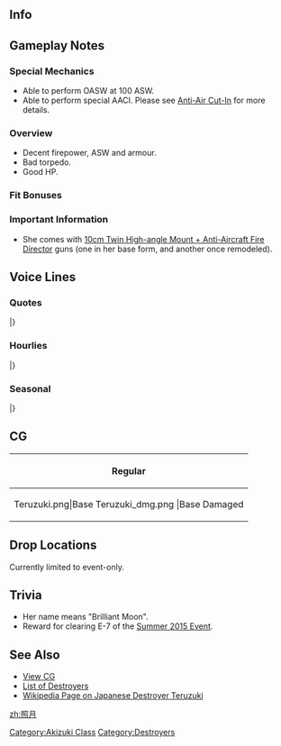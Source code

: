 ==Info==
{{KanmusuInfo|ID=222}}
{{KanmusuInfo|ID=222a}}

==Gameplay Notes==
===Special Mechanics===
* Able to perform OASW at 100 ASW.
* Able to perform special AACI. Please see [[Anti-Air Cut-In]] for more details.

===Overview===
* Decent firepower, ASW and armour.
* Bad torpedo.
* Good HP.

===Fit Bonuses===
{{:{{BASEPAGENAME}}/Equipment Bonuses}}
{{clear}}

===Important Information===
* She comes with [[10cm Twin High-angle Mount + Anti-Aircraft Fire Director]] guns (one in her base form, and another once remodeled).

==Voice Lines==
===Quotes===
{{ShipquoteHeader}}
{{ShipquoteKai
|scenario = Introduction
|origin = 秋月型防空駆逐艦、二番艦の照月よ。秋月姉さん同様、どうぞよろしくお願いします。
|translation = I'm the 2nd ship of the Akizuki-class air defence destroyers, Teruzuki. Please take good care of me just like Akizuki-neesan.
|audio = Teruzuki-Intro.mp3
}}
{{ShipquoteKai
|scenario = Introduction
|kai = yes
|origin = 秋月型防空駆逐艦二番艦の照月よ！戦艦の護衛でも鼠輸送でも何でもこなしちゃうんだから！
|translation = I'm the 2nd ship of the Akizuki-class air defence destroyers, Teruzuki! I can do anything; be it escorting battleship of running Tokyo Expresses!<ref>[https://en.wikipedia.org/wiki/Tokyo_Express Tokyo Expresses] were transport missions run under cover of darkness to avoid Allied air attacks. They were called 'Rat Transports' (鼠輸送) by the IJN.</ref>
|audio = TeruzukiKai-Intro.mp3
}}
{{ShipquoteKai
|scenario = Library
|origin = 秋月型防空駆逐艦二番艦、照月よ。
秋月姉と第61駆逐隊を編成しました。ソロモンの激戦では、比叡さんや霧島さんと共に戦ったのよ！
え？ドラム缶による鼠輸送？ああ、あれは…あれはね…。
|translation = I'm the 2nd ship of the Akizuki-class air defence destroyers, Teruzuki. 
I was part of the 61st Destroyer Division with Akizuki-nee. We fought together with Hiei-san and Kirishima-san during that fierce battle in the Solomons you know!<ref>Referring to the [https://en.wikipedia.org/wiki/Naval_Battle_of_Guadalcanal#First_Naval_Battle_of_Guadalcanal.2C_13_November First Naval Battle of Guadalcanal].</ref>
Eh? Transporting drums during a Tokyo Express? Ah, that was... that was you know...<ref>She was sunk while running a Tokyo Express in 1942 when she was attacked by two motor torpedo boats.</ref>
|audio = Teruzuki-Library.mp3
}}
{{ShipquoteKai
|scenario = Secretary 1
|origin = 提督、高射装置に興味があるの？照月の、触ってみます？
|translation = Are you interested in the anti-air fire director? Want to touch mine?
|audio = Teruzuki-Sec2.mp3
}}
{{ShipquoteKai
|scenario = Secretary 2
|origin = はい、照月です！
|translation = Yes, I'm Teruzuki!
|audio = Teruzuki-Sec1.mp3
}}
{{ShipquoteKai
|scenario = Secretary 2
|kai = yes
|origin = あ、後ろの高射装置？そこはガワだけなので…提督、あまり触らないでくれます？
|translation = Ah, the rear anti-air fire director? It's just an empty shell there... Can you please not touch it so much, Admiral? <ref>The Akizuki-class was supposed to have two anti-air fire directors, one at the front and one at the rear, but only the front one was installed due to resource constraints.</ref>
|audio = TeruzukiKai-Sec2.mp3
}}
{{ShipquoteKai
|scenario = Secretary 3
|origin = あ、そこは、高射装置じゃありません！わあぁ？！長10cm砲ちゃん、怒らないでぇ！
|translation = Ah, that's not my anti-air fire director! Wah?! Choujuusenchihou-chan, don't be angry~!<ref>Referring to the "long 10cm cannon" robots that she has.</ref>
|audio = Teruzuki-Sec3.mp3
}}
{{ShipquoteKai
|scenario = Secretary Idle
|origin = ドラム缶かぁ。なんかあれですよね？　せっかくなら機動部隊の護衛とかしたいなーって…あ、あ、提督？！　なんでもないです！
|translation = Drums huh. That's a bit, you know? I'd like to escort a carrier group if it's not too much trouble... A-ah, Admiral?! It's nothing!<ref>Although "機動部隊" literally means 'mobile force', the IJN used the term to refer to its carrier groups.</ref>
|audio = Teruzuki-SecIdle.mp3
}}
{{ShipquoteKai
|scenario = Secretary (Married)
|origin = 提督、秋月姉見なかった？　そう…せっかく缶詰分けてあげようと思ったのに…あ、提督、一緒に食べます？　これはね…
|translation = Have you seen Akizuki-nee, Admiral? I see... and I felt like sharing all this canned food too... Ah, do you want to eat them together with me, Admiral? These are...
|audio = Teruzuki-SecMarried.mp3
}}
{{ShipquoteKai
|scenario = Wedding
|origin = 提督、照月をお呼びでしょうか？　え、この指輪を、照月に？　いいの？！　はは、ありがとう！　ずーっと大事にします！
|translation = Did you call me, Admiral? Eh, this ring is for me?! Is this alright? Haha, thank you! I'll cherish it forever!
|audio = Teruzuki-Wedding.mp3
}}
{{ShipquoteKai
|scenario = Player's Score
|origin = 提督、情報を確認するのね？　了解よ。照月が持ってくるね？
|translation = Do you want to review the information, Admiral? Roger that. I'll go get it OK?
|audio = Teruzuki-PlayerScore.mp3
}}
{{ShipquoteKai
|scenario = Joining the Fleet
|origin = 防空駆逐艦照月、抜錨します！
|translation = Air defence destroyer Teruzuki, setting sail!
|audio = Teruzuki-JoinFleet.mp3
}}
{{ShipquoteKai
|scenario = Joining the Fleet
|kai = yes
|origin = 第六十一駆逐隊照月、抜錨します！
|translation = 61st Destroyer Division, Teruzuki, setting sail!
|audio = TeruzukiKai-JoinFleet.mp3
}}
{{ShipquoteKai
|scenario = Equipment 1
|origin = これは嬉しいかも。提督、ありがとう！
|translation = I think I'll be happy with this. Thanks, Admiral!
|audio = Teruzuki-Equip1.mp3
}}
{{ShipquoteKai
|scenario = Equipment 1
|kai = yes
|origin = いい装備ですね！捗る！提督、ありがとう！
|translation = This is good equipment! I can work with this! Thanks, Admiral!
|audio = TeruzukiKai-Equip1.mp3
}}
{{ShipquoteKai
|scenario = Equipment 2
|origin = ふむふむ。｢あり！｣ですね！
|translation = I see, I see. This is 'acceptable' right?
|audio = Teruzuki-Equip2.mp3
}}
{{ShipquoteKai
|scenario = Equipment 2
|kai = yes
|origin = よーし。これなら…「あり！」だと思います！
|translation = Alright. Now this is... 'acceptable'! I think!
|audio = TeruzukiKai-Equip2.mp3
}}
{{ShipquoteKai
|scenario = Equipment 3
|origin = 「あり！」ですね！うん！
|translation = 'Acceptable'! Yup!
|audio = Teruzuki-Equip3.mp3
}}
{{ShipquoteKai
|scenario = Supply
|origin = 補給、頂きました。感謝です！
|translation = I gladly accept this resupply. My thanks!
|audio = Teruzuki-Supply.mp3
}}
{{ShipquoteKai
|scenario = Docking (Minor Damage)
|origin = ちょっとやられちゃった…早めに治すね？うん！
|translation = I got a bit beat up... I'll get repaired quickly alright? Yup!
|audio = Teruzuki-DockMinor.mp3
}}
{{ShipquoteKai
|scenario = Docking (Major Damage)
|origin = うぅ、だいぶやられちゃった。長10cm砲ちゃん、ごめんね？！
|translation = Urgh, they got me real good. Forgive me, Choujuusenchihou-chan?!
|audio = Teruzuki-DockMajor.mp3
}}
{{ShipquoteKai
|scenario = Construction
|origin = 新造艦が就役したみたい。照月も楽しみ♪
|translation = Looks like a new ship has been commissioned. I'm looking forward to it too♪
|audio = Teruzuki-Construction.mp3
}}
{{ShipquoteKai
|scenario = Returning from Sortie
|origin = 艦隊が無事母港に戻ってきました。良かったぁ～
|translation = The fleet has returned safely to port. I'm glad~
|audio = Teruzuki-SortieReturn.mp3
}}
{{ShipquoteKai
|scenario = Starting a Sortie
|origin = 防空駆逐艦照月、抜錨します！
|translation = Air defence destroyer Teruzuki, setting sail! 
|audio = Teruzuki-Sortie.mp3
}}
{{ShipquoteKai
|scenario = Starting a Sortie
|kai = yes
|origin = 旗艦、先頭！第二水雷戦隊、照月、抜錨します！
|translation = Flagship taking the lead! 2nd Torpedo Squadron, Teruzuki, setting sail!<ref>Teruzuki often served as the flagship of DesRon2 during transport missions in 1942. This was because the IJN found that it was harder for light cruisers to evade Allied air attacks.</ref>
|audio = TeruzukiKai-Sortie.mp3
}}
{{ShipquoteKai
|scenario = Starting a Battle
|origin = さぁ、始めちゃいましょう？主砲、対空戦闘よーい！
|translation = Now, shall we begin? Main batteries, begin anti-air combat!
|audio = Teruzuki-BattleStart.mp3
}}
{{ShipquoteKai
|scenario = Attack
|origin = 照月、行っきますよ～！撃ち方ぁ、始め！
|translation = I'm going in~! Open fire!
|audio = Teruzuki-Attack.mp3
}}
{{ShipquoteKai
|scenario = Attack
|kai = yes
|origin = 照月も練度上がってます！大丈夫！撃ち方はじめ！
|translation = I've gotten much better! I'm fine! Open fire!
|audio = TeruzukiKai-Attack.mp3
}}
{{ShipquoteKai
|scenario = Night Battle Attack 
|origin = ガンガン撃って！長10cm砲ちゃん、頑張って！
|translation = Keep firing! Do your best, Choujuusenchihou-chan!
|audio = Teruzuki-NightAttack.mp3
}}
{{ShipquoteKai
|scenario = Night Battle
|origin = 照らす月の下で夜戦です。艦隊、突入開始！
|translation = A night battle under the light of the moon. Fleet, begin the attack!<ref>Her name "照月" can mean "Shining Moon".</ref>
|audio = Teruzuki-NightBattle.mp3
}}
{{ShipquoteKai
|scenario = MVP
|origin = うそ？！照月が一番？ホントに？！ふふ、秋月姉に自慢しなくっちゃ♪いひひ♪
|translation = For real?! I'm number one? Really?! Fufu, I should go boast to Akizuki-nee♪ Ehehe♪	
|audio = Teruzuki-MVP.mp3
}}
{{ShipquoteKai
|scenario = Minor Damage 1
|origin = ひゃぁ！やられた！まだ戦える？…そう？
|translation = Hyaah! They got me! Can I still fight? ...Alright?
|audio = Teruzuki-MinorDamage1.mp3
}}
{{ShipquoteKai
|scenario = Minor Damage 1
|kai = yes
|origin = ひゃぁ！足は止めちゃだめ！動かないと！
|translation = Hyaah! I can't stop moving! If I do...!<ref>After she was torpedoed, she was left dead in the water and the decision to abandon and scuttle her was made.</ref>
|audio = TeruzukiKai-MinorDamage1.mp3
}}
{{ShipquoteKai
|scenario = Minor Damage 2
|origin = きゃぁ！？もう！なに、魚雷なの？航行可能？
|translation = Kyaaa!? Jeez! Was that a torpedo? Can I still move?
|audio = Teruzuki-MinorDamage2.mp3
}}
{{ShipquoteKai
|scenario = Major Damage
|origin = いやぁ？！ったぁ…いったぁ…魚雷発射管は大丈夫？危険だったら投棄して。
|translation = Iyaaa?! Ow... owww... are the torpedo launch tubes alright? Dump them if they aren't.<ref>The torpedoes that struck her ignited the fuel and ammunition aboard. The torpedoes were dumped as part of damage control measures to prevent them from detonating.</ref>
|audio = Teruzuki-MajorDamage.mp3
}}
{{ShipquoteKai
|scenario = Sunk
|origin = 照月、また…沈むのかぁ…早かったなぁ…月が…きれ…い…
|translation = I'm sinking... again huh... That was quick... The moon... is so... pretty...<ref>She had the 2nd shortest service record behind Takanami. Managing to serve only 104 days between completion and sinking.</ref>
|audio = Teruzuki-Sinking.mp3
}}
|} <references/>

{{clear}}

===Hourlies===
{{ShipquoteHeader | type = hourly}}
{{ShipquoteKai
|scenario = 00:00 
|origin = 提督、日付が変わりました。今日は私、照月が時刻をお知らせしますね？いひひ♪
|translation = The date has changed, Admiral. Today I, Teruzuki, will be doing the hourly announcements alright? Ehehe♪
|audio = TeruzukiKai-0000.mp3
}}
{{ShipquoteKai
|scenario = 01:00 
|origin = マルヒトマルマルです、提督。提督？　あ、起きてますね？
|translation = It's 0100, Admiral. Admiral? Ah, did I wake you?
|audio = TeruzukiKai-0100.mp3
}}
{{ShipquoteKai
|scenario = 02:00 
|origin = マルフタマルマルです、提督。照月ですか？　ふふ、全然眠くないです♪
|translation = It's 0200, Admiral. Me? Fufu, I'm not sleepy at all♪
|audio = TeruzukiKai-0200.mp3
}}
{{ShipquoteKai
|scenario = 03:00 
|origin = ルサンマルマ…あ、そうですね。夜はですね、なんだか逆に緊張しちゃって、目が覚めちゃうんです。防空艦なのに。
|translation = 0300... Ah, that's Somehow I'm so nervous that I'm wide awake even though it's night now. Even though I'm an air defense ship.<ref>Since planes were usually unable to operate at night, there wasn't any need for air defense when it got dark. She's nervous and awake because she sunk around this time.</ref>
|audio = TeruzukiKai-0300.mp3
}}
{{ShipquoteKai
|scenario = 04:00 
|origin = マルヨンマルマルです、提督。少しお休みになりますか？　照月が起きてるので、大丈夫です。
|translation = It's 0400, Admiral. Do you want to take a short rest? It's fine since I'm still awake.
|audio = TeruzukiKai-0400.mp3
}}
{{ShipquoteKai
|scenario = 05:00 
|origin = マルゴーマルマルです、提督。朝焼けが綺麗です。うふふ♪朝はいい気持ち♪
|translation = It's 0500, Admiral. The sunrise is beautiful. Ufufu♪ Morning feels so good♪
|audio = TeruzukiKai-0500.mp3
}}
{{ShipquoteKai
|scenario = 06:00 
|origin = マルロクマルマルです、提督。総員起こしかけますね？　朝ごはんも作らなくっちゃ。	
|translation = It's 0600, Admiral. Shall I go assemble everyone? I need to make breakfast too.
|audio = TeruzukiKai-0600.mp3
}}
{{ShipquoteKai
|scenario = 07:00 
|origin = マルナナマルマル。朝ごはんです、提督。今朝は、麦飯と菜葉の味噌汁と沢庵！えひひ♪麦飯は大盛りにしておきました。
|translation = 0700. It's time for breakfast, Admiral. Today we have barley rice, miso soup with leafy vegetables and pickled daikon! Ehehe♪ Here's a large serving of barley rice.
|audio = TeruzukiKai-0700.mp3
}}
{{ShipquoteKai
|scenario = 08:00 
|origin = マルハチマルマルです、提督。さぁ、朝の演習から始めましょうか？　えっと、編成はっと…
|translation = It's 0800, Admiral. Shall we begin the morning exercises now, Admiral? Ummm, fall in on the double...	
|audio = TeruzukiKai-0800.mp3
}}
{{ShipquoteKai
|scenario = 09:00 
|origin = マルキュウマルマルです、提督。秋月姉との第六十一駆逐隊、編成しちゃいます？敵機なんて寄せ付けません！ええ！
|translation = It's 0900, Admiral. Should I fall in with Akizuki-nee and the rest of the 61st Destroyer Squadron? We'll repel all the enemy planes! Yeah!
|audio = TeruzukiKai-0900.mp3
}}
{{ShipquoteKai
|scenario = 10:00 
|origin = ヒトマルマ…おっ、秋月姉？！え、瑞鶴さん？見なかったけど…探してるの？あ、分かった。見かけたら言っとくね？
|translation = 100... Oh, Akizuki-nee?! Eh, Zuikaku-san? I didn't see her... Are you looking for her? Ah, I understand. I'll let you know if I see her OK?
|audio = TeruzukiKai-1000.mp3
}}
{{ShipquoteKai
|scenario = 11:00 
|origin = ヒトヒトマルマルです、提督。お昼は、どうしましょうね？　忙しいから、戦闘配食でもいいですか？
|translation = It's 1100, Admiral. What should we do for lunch? I'm busy so are combat rations fine?
|audio = TeruzukiKai-1100.mp3
}}
{{ShipquoteKai
|scenario = 12:00 
|origin = ヒトフタマルマル。はい、お昼です。お昼はかやくご飯のおにぎりです。どう？
|translation = 1200. Yes, it's lunchtime. It's rice balls made with seasoned rice for lunch. How is it?<ref>"Kayaku gohan" (かやくご飯) is rice with vegetables and meat/fish mixed in.</ref>
|audio = TeruzukiKai-1200.mp3
}}
{{ShipquoteKai
|scenario = 13:00 
|origin = ヒトサンマルマルです、提督。午後は何から始めましょう？　やはり防空演習とか？
|translation = It's 1300, Admiral. What should we get started on this afternoon? Possibly air defence exercises?
|audio = TeruzukiKai-1300.mp3
}}
{{ShipquoteKai
|scenario = 14:00 
|origin = ヒトヨンマルマ…あ、長波さん！　え、調子ですか？　はい、バッチリです。ええ！
|translation = 140... Ah, Naganami-san! Eh, how am I? Yup, I'm doing great! Yep!<ref>Naganami was the one who rescued Teruzuki's survivors.</ref>
|audio = TeruzukiKai-1400.mp3
}}
{{ShipquoteKai
|scenario = 15:00 
|origin = ヒトゴーマルマルです、提督。えっと、次の遠征は…鼠輸送？！　う～ん、どうかなぁ…
|translation = It's 1500, Admiral. Errr, the next expedition is... the Tokyo Express?! Ummm, I dunno...<ref>She was sunk running a Tokyo Express on 11-12 December 1942.</ref>
|audio = TeruzukiKai-1500.mp3
}}
{{ShipquoteKai
|scenario = 16:00 
|origin = ヒトロクマルマルです、提督。夕焼け…もうすぐ夜ですね。夜は、あんまり好きじゃないなぁ…
|translation = It's 1600, Admiral. Sunset... It's almost night. I don't really like night time...
|audio = TeruzukiKai-1600.mp3
}}
{{ShipquoteKai
|scenario = 17:00 
|origin = ヒトナナマルマルです、提督。日が、落ちますね。夜…か…
|translation = It's 1700, Admiral. The sun has set. Night... huh...
|audio = TeruzukiKai-1700.mp3
}}
{{ShipquoteKai
|scenario = 18:00 
|origin = ヒトハチマルマルです、提督。夜ご飯を作らないと…あ、外でいいんですか？
|translation = It's 1800, Admiral. No one made dinner... Ah, it's fine to eat out?
|audio = TeruzukiKai-1800.mp3
}}
{{ShipquoteKai
|scenario = 19:00 
|origin = ヒトキュウマルマルれす、ていとく。むぐむぐ…間宮さん、おいしいれす♪
|translation = It's 1900, Admiral. *Nom nom*... Mamiya's is delicious♪
|audio = TeruzukiKai-1900.mp3
}}
{{ShipquoteKai
|scenario = 20:00 
|origin = フタマルマルマルです、提督。うーん！お腹いっぱい食べましたぁ♪幸せ！！
|translation = It's 2000, Admiral. Yup~! I was able to eat my fill♪ So happy!!
|audio = TeruzukiKai-2000.mp3
}}
{{ShipquoteKai
|scenario = 21:00 
|origin = フタヒトマルマルです。へ？ショートランド泊地？　う、うん、よく行ったけど…	
|translation = It's 2100. Eh? Shortland Anchorage? Ye, yeah, I've been there but...<ref>She was based out of Shortland for Guadalcanal.</ref>
|audio = TeruzukiKai-2100.mp3
}}
{{ShipquoteKai
|scenario = 22:00 
|origin = フタフタマルマル。お夜食です、提督。今晩はちょっと贅沢に、善哉作りました。甘くって元気でますよ？
|translation = 2200. It's time for supper, Admiral. I made some zenzai as a bit of a treat tonight. Sweets will make you feel good you know?<ref>[https://en.wikipedia.org/wiki/Red_bean_soup Zenzai] is a type of thick red bean soup.</ref>
|audio = TeruzukiKai-2200.mp3
}}
{{ShipquoteKai
|scenario = 23:00 
|origin = フタサンマルマル…です。この時間は、なんだかとっても緊張します。周りを見渡しちゃいます。はぁ、大丈夫…大丈夫…
|translation = It's...2300. This time of day somehow makes me feel very nervous. I'll go have a look around. Haa, I'm fine... I'm fine...<ref>She was ambushed by torpedo boats around this time.</ref>
|audio = TeruzukiKai-2300.mp3
}}
|} <references/>

{{clear}}

===Seasonal===
{{SeasonalHeaderOld}}
{{SeasonalQuote
|scenario = [[Seasonal/Early_Autumn_2015_Seasonal_Update|Early Autumn 2015]]
|origin = 秋かぁ。秋は秋月姉ェの秋だよね。冬は、冬月の月。あれ？照月って季節はいつ、なの？
|translation = It’s autumn. It’s Akizuki-nee’s season. Winter is, Fuyuzuki’s season. Huh? Which season is mine?
|audio = Teruzuki_Early_Autumn2015.ogg
|notes =
}}
{{SeasonalQuote
|scenario = [[Seasonal/Christmas_2015|Christmas 2015]]
|origin = これがクリスマス！提督、いいですね！クリスマス！秋月ねえもどんどん食べなよ！ほらほら、これとか！
|translation = So this is Christmas! It’s great, Admiral! Christmas! You should eat your fill too, Akizuki-nee! Come on, try this!
|audio = Teruzuki_Christmas_2015_Sec1.ogg
|notes =
}}
{{SeasonalQuote
|scenario = [[Seasonal/End_of_Year_2015|End of Year 2015]]
|origin = 年末だ！大掃除の季節。うぅ、一年の誇りって結構たまる。やだ、提督窓開けて！窓！
|translation = It’s the end of the year! The time of year for spring cleaning. Urgh, the dust sure piles up through the year. Oh no, open the window, Admiral! The window!
|audio = Teruzuki_Year_End_2015_Sec1.ogg
|notes = 
}}
{{SeasonalQuote
|scenario = [[Seasonal/New_Year_2016|New Year 2016]]
|origin = 提督、秋月姉、新年あけましておめでとうございます。今年も照月をよろしくねっ♪
|translation = Admiral, Akizuki-nee, Happy New Year. Please treat me well this year too♪
|audio = Teruzuki_New_Years_Day_2016.ogg
|notes = 
}}
{{SeasonalQuote
|scenario = [[Seasonal/Setsubun_2016|Setsubun 2016]]
|origin = 節分ねー、豆投げればいいのよね？鬼役はー…え？霧島さんと、比叡さん！？え、えぇー！？えぇー…どうかなぁ…。
|translation = It’s Setsubun. I can throw beans right? Who’s the Oni… Eh? Kirishima-san and Hiei-san!? E-eeh!? Eh… Should I…
|audio = Teruzuki_Setsubun_2016_Sec1.ogg
|notes = 
}}
{{SeasonalQuote
|scenario = [[Seasonal/Valentine%27s_Day_2016|Valentine’s Day 2016]]
|origin = 提督、はいっ！チョコあげます！照月のチョコ、ちゃんと食べてね？
|translation = Here, Admiral! Some chocolates for you! Savour my chocolates alright?
|audio = Teruzuki_Valentine_Sec1.ogg
|notes = 
}}
{{SeasonalQuote
|scenario = [[Seasonal/White_Day_2016|White Day 2016]]
|origin = えぇ、これ、提督からの、チョコのお返し？わぁ～、ありがとありがとー！なんだろ、今食べていい？
|translation = Eh, is this a return gift from you, Admiral? Wow~ Thank you so much! Can I eat it now?
|audio = Teruzuki_White_Day_2016.ogg
|notes = 
}}
{{SeasonalQuote
|scenario = [[Seasonal/Coming_of_Spring_2016|Spring 2016]]
|origin = 提督、桜の季節ですね！春は好きかも。なんかうきくきするっていうか。ね、提督！お花見しましょう？おにぎり作るから！
|translation = It’s the season of sakura, Admiral! I kinda like spring. It just kinda makes me feel cheerful. Hey, Admiral! Shall we go cherry blossom viewing? I’ll make some rice balls!
|audio = Teruzuki_Spring_2016_Sec1.mp3
|notes = 
}}
{{SeasonalQuote
|scenario = [[Seasonal/Third_Anniversary|3rd Anniversary]]
|origin = 提督、三周年です！照月もうれしい～。お祝いしましょ、お祝い！
|translation = It’s the 3rd Anniversary, Admiral! I’m happy. Let’s celebrate together!
|audio = Teruzuki_3rd_Anniversary_Sec1.mp3
|notes = 
}}
{{SeasonalQuote
|scenario = [[Seasonal/Rainy_Season_2016|Rainy Season 2016]]
|origin = 梅雨の季節は、じめじめして嫌ですよねぇ…。晴れ間のあいだに、お洗濯しちゃわないと。さぁ、提督、洗っちゃいますから。それ脱いで！
|translation = I don’t like how wet it gets during the rainy season… I need to do the laundry when the sky clears up. Now, I’ll wash those, Admiral. So strip!
|audio = Teruzuki_Rainy_Season_2016_Sec1.mp3
|notes = 
}}
{{SeasonalQuote
|scenario = [[Seasonal/Early_Summer_2016|Early Summer 2016]]
|origin = 秋月姉、もうすぐ夏だよ！ 新しい水着買いに行こ？ …えぇ、それ…それをまた着るのはどうかなぁ？流石に……。
|translation = It’s almost summer, Akizuki-nee! Shall we go buy new swimsuits? …Eh, you… you want to wear that again? I mean it’s…
|audio = Teruzuki_Early_Summer_Sec1_2016.ogg
|notes = 
}}
{{SeasonalQuote
|scenario = [[Seasonal/Summer_2016|Midsummer 2016]]
|origin = 夏だー、やったー！照月、スイカ割りしたい！スイカ割り！目隠しして…ていっ！おぉ、この手応え…って、えぇ？提督？！
|translation = Hooray, it’s summer! I want to split watermelons! I really want to! Put the blindfold on… There! Oh, this feeling is… Eh? Admmiral?!
|audio = Teruzuki_Sec1_Midsummer_2016.ogg
|notes = 
}}
{{SeasonalQuote
|scenario = [[Seasonal/Fourth_Anniversary|4th Anniversary]]
|origin = 提督、四周年です！照月も感動です！お祝いしましょ、かんぱーい！
|translation = It’s the 4th Anniversary, Admiral! I’m deeply moved! Let’s celebrate, cheers!
|audio = Teruzuki_4th_Anniversary_Sec1_2017.mp3
|notes = 
}}
{{SeasonalQuote
|scenario = [[Seasonal/Fifth_Anniversary|5th Anniversary]]
|origin = 提督、今日は記念日、お祝いですね。照月も頑張って、おにぎりいっぱい作りますね。えぇ、いらないですか？
|translation = Today is an anniversary celebration, Admiral. I’ll do my best to make lots of onigiri. Eh, I don’t need to?
|audio = Teruzuki_5th_Anniversary_Sec1.mp3
|notes = 
}}
|}<references/>

{{clear}}

==CG==
{| class="mw-collapsible mw-collapsed wikitable" style="width: 100%;"
!Regular
|-
|<gallery>
Teruzuki.png|Base
Teruzuki_dmg.png |Base Damaged
</gallery>
|}

==Drop Locations==
Currently limited to event-only.

==Trivia==
*Her name means "Brilliant Moon".
*Reward for clearing E-7 of the [[Summer 2015 Event]].

==See Also==
*[[{{PAGENAMEE}}/Gallery|View {{PAGENAME}} CG]]
*[[EliteDD|List of Destroyers]]
*[[:Wikipedia:Japanese_destroyer_Teruzuki|Wikipedia Page on Japanese Destroyer Teruzuki]]

{{Shiplist}}

[[Category:Akizuki Class]]
[[Category:Destroyers]]
[[zh:照月]]